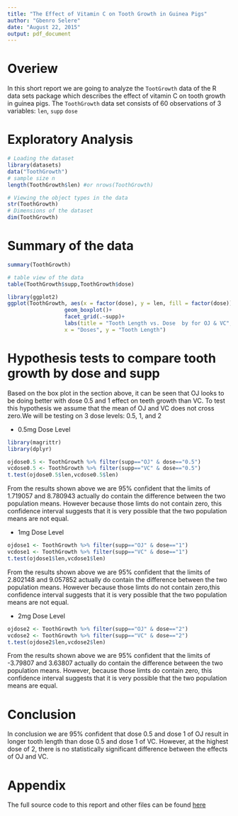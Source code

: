 ```yaml
---
title: "The Effect of Vitamin C on Tooth Growth in Guinea Pigs"
author: "Gbenro Selere"
date: "August 22, 2015"
output: pdf_document
---
```


# Overiew

In this short report we are going to analyze the `TootGrowth` data of the R data sets package which describes the effect of vitamin C on tooth growth in guinea pigs. The `ToothGrowth` data set consists of 60 observations of 3 variables: `len`, `supp` `dose`

# Exploratory Analysis


```r
# Loading the dataset
library(datasets)
data("ToothGrowth")
# sample size n
length(ToothGrowth$len) #or nrows(ToothGrowth)
```

```r
# Viewing the object types in the data
str(ToothGrowth)
# Dimensions of the dataset
dim(ToothGrowth)
```

# Summary of the data

```r
summary(ToothGrowth)

# table view of the data
table(ToothGrowth$supp,ToothGrowth$dose)
```

```r
library(ggplot2)
ggplot(ToothGrowth, aes(x = factor(dose), y = len, fill = factor(dose)))+
                  geom_boxplot()+
                  facet_grid(.~supp)+
                  labs(title = "Tooth Length vs. Dose  by for OJ & VC",
                  x = "Doses", y = "Tooth Length")
```



# Hypothesis tests to compare tooth growth by dose and supp

Based on the box plot in the section above, it can be seen that OJ looks to be doing better with dose 0.5 and 1 effect on teeth growth than VC. To test this hypothesis we assume that the mean of OJ and VC does not cross zero.We will be testing on 3 dose levels: 0.5, 1, and 2

* 0.5mg Dose Level

```r
library(magrittr)
library(dplyr)
```

```r
ojdose0.5 <- ToothGrowth %>% filter(supp=="OJ" & dose=="0.5")
vcdose0.5 <- ToothGrowth %>% filter(supp=="VC" & dose=="0.5")
t.test(ojdose0.5$len,vcdose0.5$len)
```

From the results shown above we are 95% confident that the limits of 1.719057 and 8.780943 actually do contain the difference between the two population means. However because those limts do not contain zero, this confidence interval suggests that it is very possible that the two population means are not equal.

* 1mg  Dose Level

```r
ojdose1 <- ToothGrowth %>% filter(supp=="OJ" & dose=="1")
vcdose1 <- ToothGrowth %>% filter(supp=="VC" & dose=="1")
t.test(ojdose1$len,vcdose1$len)

```

From the results shown above we are 95% confident that the limits of 2.802148 and 9.057852 actually do contain the difference between the two population means. However because those limts do not contain zero,this confidence interval suggests that it is very possible that the two population means are not equal.

* 2mg Dose Level

```r
ojdose2 <- ToothGrowth %>% filter(supp=="OJ" & dose=="2")
vcdose2 <- ToothGrowth %>% filter(supp=="VC" & dose=="2")
t.test(ojdose2$len,vcdose2$len)
```

From the results shown above we are 95% confident that the limits of -3.79807 and 3.63807 actually do contain the difference between the two population means. However, because those limts do contain zero, this confidence interval suggests that it is very possible that the two population means are equal.

# Conclusion

In conclusion we are 95% confident that dose 0.5 and dose 1 of OJ result in longer tooth length than dose 0.5 and dose 1 of VC. However, at the highest dose of 2, there is no statistically significant difference between the effects of OJ and VC.

# Appendix

The full source code to this report and other files can be found [here]()
